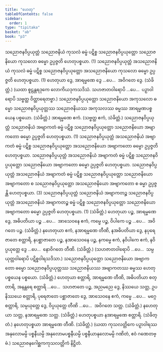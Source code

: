 ```yaml
---
title: "ဟေတု"
tableOfContents: false
sidebar:
  order: 1
type: "tipitaka"
basket: "ab"
book: "p3"
---
```



<DynamicBreadcrumb />

<Division number="42" book="p3" e="ch" v="39" p="376">

<Paragraph number="1784" book="p3">
သညောဇနဝိပ္ပယုတ္တံ သညောဇနိယံ ကုသလံ ဓမ္မံ ပဋိစ္စ သညောဇနဝိပ္ပယုတ္တော သညောဇနိယော ကုသလော ဓမ္မော ဥပ္ပဇ္ဇတိ ဟေတုပစ္စယာ. (1)
</Paragraph>

<Paragraph number="1785" book="p3">
သညောဇနဝိပ္ပယုတ္တံ အသညောဇနိယံ ကုသလံ ဓမ္မံ ပဋိစ္စ သညောဇနဝိပ္ပယုတ္တော အသညောဇနိယော ကုသလော ဓမ္မော ဥပ္ပဇ္ဇတိ ဟေတုပစ္စယာ. (1)
</Paragraph>

</Division>
<Division number="43" book="p3" e="ch" v="39" p="377">

<Paragraph number="1786" book="p3">
ဟေတုယာ ဒွေ, အာရမ္မဏေ ဒွေ …ပေ…  အဝိဂတေ ဒွေ. (သံခိတ္တံ.)
</Paragraph>

<Paragraph number="1787" book="p3">
(ယထာ စူဠန္တရဒုကေ လောကိယဒုကသဒိသံ. သဟဇာတဝါရောပိ …ပေ…  ပဉှာဝါရောပိ သဗ္ဗတ္ထ ဝိတ္ထာရေတဗ္ဗာ.)
</Paragraph>

</Division>
<Division number="44" book="p3" e="ch" v="39" p="377">

<Paragraph number="1788" book="p3">
သညောဇနဝိပ္ပယုတ္တော သညောဇနိယော အကုသလော ဓမ္မော သညောဇနဝိပ္ပယုတ္တဿ သညောဇနိယဿ အကုသလဿ ဓမ္မဿ အာရမ္မဏပစ္စယေန ပစ္စယော. (သံခိတ္တံ.)
</Paragraph>

</Division>
<Division number="45" book="p3" e="ch" v="39" p="377">

<Paragraph number="1789" book="p3">
အာရမ္မဏေ ဧကံ. (သဗ္ဗတ္ထ ဧကံ, သံခိတ္တံ.)
</Paragraph>

</Division>
<Division number="46" book="p3" e="ch" v="39" p="377">

<Paragraph number="1790" book="p3">
သညောဇနဝိပ္ပယုတ္တံ သညောဇနိယံ အဗျာကတံ ဓမ္မံ ပဋိစ္စ သညောဇနဝိပ္ပယုတ္တော သညောဇနိယော အဗျာကတော ဓမ္မော ဥပ္ပဇ္ဇတိ ဟေတုပစ္စယာ. (1)
</Paragraph>

<Paragraph number="1791" book="p3">
သညောဇနဝိပ္ပယုတ္တံ အသညောဇနိယံ အဗျာကတံ ဓမ္မံ ပဋိစ္စ သညောဇနဝိပ္ပယုတ္တော အသညောဇနိယော အဗျာကတော ဓမ္မော ဥပ္ပဇ္ဇတိ ဟေတုပစ္စယာ. သညောဇနဝိပ္ပယုတ္တံ အသညောဇနိယံ အဗျာကတံ ဓမ္မံ ပဋိစ္စ သညောဇနဝိပ္ပယုတ္တော သညောဇနိယော အဗျာကတော ဓမ္မော ဥပ္ပဇ္ဇတိ ဟေတုပစ္စယာ. သညောဇနဝိပ္ပယုတ္တံ အသညောဇနိယံ အဗျာကတံ ဓမ္မံ ပဋိစ္စ သညောဇနဝိပ္ပယုတ္တော သညောဇနိယော အဗျာကတော စ သညောဇနဝိပ္ပယုတ္တော အသညောဇနိယော အဗျာကတော စ ဓမ္မာ ဥပ္ပဇ္ဇန္တိ ဟေတုပစ္စယာ. (3)
</Paragraph>

<Paragraph number="1792" book="p3">
သညောဇနဝိပ္ပယုတ္တံ သညောဇနိယံ အဗျာကတဉ္စ သညောဇနဝိပ္ပယုတ္တံ အသညောဇနိယံ အဗျာကတဉ္စ ဓမ္မံ ပဋိစ္စ သညောဇနဝိပ္ပယုတ္တော သညောဇနိယော အဗျာကတော ဓမ္မော ဥပ္ပဇ္ဇတိ ဟေတုပစ္စယာ. (1) (သံခိတ္တံ.)
</Paragraph>

</Division>
<Division number="47" book="p3" e="ch" v="39" p="377">

<Paragraph number="1793" book="p3">
ဟေတုယာ ပဉ္စ, အာရမ္မဏေ ဒွေ, အဓိပတိယာ ပဉ္စ …ပေ…  အာသေဝနေ ဧကံ, ကမ္မေ ပဉ္စ, ဝိပါကေ ပဉ္စ …ပေ…  အဝိဂတေ ပဉ္စ. (သံခိတ္တံ.)
</Paragraph>

<Paragraph number="1794" book="p3">
နဟေတုယာ ဧကံ, နအာရမ္မဏေ တီဏိ, နအဓိပတိယာ ဒွေ, နပုရေဇာတေ စတ္တာရိ, နပစ္ဆာဇာတေ ပဉ္စ, နအာသေဝနေ ပဉ္စ, နကမ္မေ ဧကံ, နဝိပါကေ ဧကံ, နဝိပ္ပယုတ္တေ ဒွေ …ပေ…  နောဝိဂတေ တီဏိ. (သံခိတ္တံ.)
</Paragraph>

<Paragraph number="1795" book="p3">
(သဟဇာတဝါရောပိ …ပေ…  သမ္ပယုတ္တဝါရောပိ ပဋိစ္စဝါရသဒိသာ.)
</Paragraph>

</Division>
<Division number="48" book="p3" e="ch" v="39" p="378">

<Paragraph number="1796" book="p3">
သညောဇနဝိပ္ပယုတ္တော သညောဇနိယော အဗျာကတော ဓမ္မော သညောဇနဝိပ္ပယုတ္တဿ သညောဇနိယဿ အဗျာကတဿ ဓမ္မဿ ဟေတုပစ္စယေန ပစ္စယော. (သံခိတ္တံ.)
</Paragraph>

</Division>
<Division number="49" book="p3" e="ch" v="39" p="378">

<Paragraph number="1797" book="p3">
ဟေတုယာ စတ္တာရိ, အာရမ္မဏေ တီဏိ, အဓိပတိယာ စတ္တာရိ, အနန္တရေ စတ္တာရိ …ပေ…  သဟဇာတေ ပဉ္စ, အညမညေ ဒွေ, နိဿယေ သတ္တ, ဥပနိဿယေ စတ္တာရိ, ပုရေဇာတေ ပစ္ဆာဇာတေ ဒွေ, အာသေဝနေ ဧကံ, ကမ္မေ …ပေ…  မဂ္ဂေ စတ္တာရိ, သမ္ပယုတ္တေ ဒွေ, ဝိပ္ပယုတ္တေ တီဏိ …ပေ…  အဝိဂတေ သတ္တ. (သံခိတ္တံ.)
</Paragraph>

</Division>
<Division number="50" book="p3" e="ch" v="39" p="378">

<Paragraph number="1798" book="p3">
နဟေတုယာ သတ္တ, နအာရမ္မဏေ သတ္တ. (သံခိတ္တံ.)
</Paragraph>

<Paragraph number="1799" book="p3">
ဟေတုပစ္စယာ နအာရမ္မဏေ စတ္တာရိ. (သံခိတ္တံ.)
</Paragraph>

<Paragraph number="1800" book="p3">
နဟေတုပစ္စယာ အာရမ္မဏေ တီဏိ. (သံခိတ္တံ.)
</Paragraph>

<Paragraph number="1801" book="p3">
(ယထာ ကုသလတ္တိကေ ပဉှာဝါရဿ အနုလောမမ္ပိ ပစ္စနီယမ္ပိ အနုလောမပစ္စနီယမ္ပိ ပစ္စနီယာနုလောမမ္ပိ ဂဏိတံ, ဧဝံ ဂဏေတဗ္ဗံ.)

</Paragraph>
</Division>

<Paragraph number="1802" type="center" book="p3">
သညောဇနဂေါစ္ဆကကုသလတ္တိကံ နိဋ္ဌိတံ.
</Paragraph>